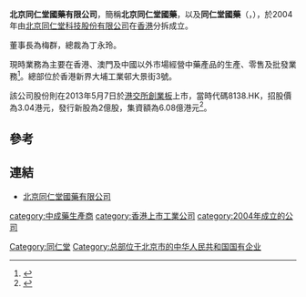 {{Infobox_Company |
  company_name   = 北京同仁堂國藥有限公司<br>（北京同仁堂國藥、同仁堂國藥） |
  company_name_en = Beijing Tong Ren Tang Chinese Medicine Company Limited|
  company_logo   = |
  foundation     = 2004年|
  location       = {{HK}}新界大埔工業邨大景街3號|
  type           = [[上市公司|上市公司]]|
  traded_as      = {{hkex|3613}}|
  area_served    =香港、澳門、中國|
  key_people     = 梅群（董事長）<br>丁永玲（總裁） |
  founder        = |
  company_slogan = |
  industry       = 中藥產品的生產、零售及批發業務|
  products       = |
  parent         = [[北京同仁堂科技股份有限公司|北京同仁堂科技股份有限公司]]|
  capital        =   |
  asset          =  |
  subsid         = |
  homepage       = [https://web.archive.org/web/20150328231252/http://www.tongrentangcm.com/c/default.asp 北京同仁堂國藥有限公司]
}}
'''北京同仁堂國藥有限公司'''，簡稱'''北京同仁堂國藥'''，以及'''同仁堂國藥'''（'''{{lang-en|Beijing Tong Ren Tang Chinese Medicine Company Limited}}'''，{{hkex|8138}}），於2004年由[[北京同仁堂科技股份有限公司|北京同仁堂科技股份有限公司]]在[[香港|香港]]分拆成立。

董事長為梅群，總裁為丁永玲。

現時業務為主要在香港、澳門及中國以外市場經營中藥產品的生產、零售及批發業務<ref>{{Cite web |url=http://www.tongrentangcm.com/about/detail.aspx?moduleNo=0201 |title=北京同仁堂國藥有限公司簡介 |accessdate=2013-05-08 |archive-date=2013-05-08 |archive-url=https://web.archive.org/web/20130508040254/http://www.tongrentangcm.com/about/detail.aspx?moduleNo=0201 |dead-url=no }}</ref>。總部位於香港新界大埔工業邨大景街3號。

該公司股份則在2013年5月7日於[[港交所|港交所]][[香港創業板|創業板]]上市，當時代碼8138.HK，招股價為3.04港元，發行新股為2億股，集資額為6.08億港元<ref>{{Cite web |url=http://www.hkexnews.hk/listedco/listconews/GEM/2013/0425/08138_1604231/C101.pdf |title=北京同仁堂國藥有限公司提供招股資料 |access-date=2013-05-08 |archive-date=2019-10-31 |archive-url=https://web.archive.org/web/20191031151605/https://www1.hkexnews.hk/listedco/listconews/gem/2013/0425/08138_1604231/c101.pdf |dead-url=no }}</ref>。

==參考==
{{reflist}}

==連結==
*[http://www.tongrentangcm.com/ 北京同仁堂國藥有限公司] {{Wayback|url=http://www.tongrentangcm.com/ |date=20161029201354 }}

[[Category:同仁堂|Category:同仁堂]]
[[category:中成藥生產商|category:中成藥生產商]]
[[Category:总部位于北京市的中华人民共和国国有企业|Category:总部位于北京市的中华人民共和国国有企业]]
[[category:香港上市工業公司|category:香港上市工業公司]]
[[category:2004年成立的公司|category:2004年成立的公司]]